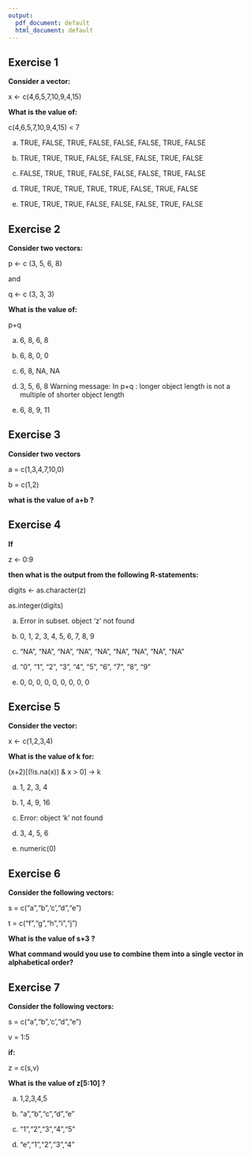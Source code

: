 ---
output:
  pdf_document: default
  html_document: default
---
## Exercise 1

**Consider a vector:**
  
  x <- c(4,6,5,7,10,9,4,15)

**What is the value of:**
  
  c(4,6,5,7,10,9,4,15) < 7

a. TRUE, FALSE, TRUE, FALSE, FALSE, FALSE, TRUE, FALSE

b. TRUE, TRUE, TRUE, FALSE, FALSE, FALSE, TRUE, FALSE

c. FALSE, TRUE, TRUE, FALSE, FALSE, FALSE, TRUE, FALSE

d. TRUE, TRUE, TRUE, TRUE, TRUE, FALSE, TRUE, FALSE

e. TRUE, TRUE, TRUE, FALSE, FALSE, FALSE, TRUE, FALSE



## Exercise 2

**Consider two vectors:**
  
p <- c (3, 5, 6, 8)

and

q <- c (3, 3, 3)

**What is the value of:**
  
  p+q

a. 6, 8, 6, 8

b. 6, 8, 0, 0

c. 6, 8, NA, NA

d. 3, 5, 6, 8 Warning message: In p+q : longer object length is not a multiple of shorter object length

e. 6, 8, 9, 11



## Exercise 3

**Consider two vectors**

a = c(1,3,4,7,10,0)

b = c(1,2)

**what is the value of a+b ?**


## Exercise 4

**If**

z <- 0:9

**then what is the output from the following R-statements:**
  
digits <- as.character(z)

as.integer(digits)

a. Error in subset. object 'z' not found

b. 0, 1, 2, 3, 4, 5, 6, 7, 8, 9

c. "NA", "NA", "NA", "NA", "NA", "NA", "NA", "NA", "NA"

d. "0", "1", "2", "3", "4", "5", "6", "7", "8", "9"

e. 0, 0, 0, 0, 0, 0, 0, 0, 0


## Exercise 5

**Consider the vector:**
  
  x <- c(1,2,3,4)

**What is the value of k for:**
  
  (x+2)[(!is.na(x)) & x > 0] -> k

a. 1, 2, 3, 4

b. 1, 4, 9, 16

c. Error: object 'k' not found

d. 3, 4, 5, 6

e. numeric(0)


## Exercise 6

**Consider the following vectors:**

s = c("a","b",'c',"d","e")

t = c("f","g","h","i","j")

**What is the value of s+3 ?**

**What command would you use to combine them into a single vector in alphabetical order?**


## Exercise 7

**Consider the following vectors:**

s = c("a","b",'c',"d","e")

v = 1:5

**if:**

z = c(s,v)

**What is the value of z[5:10] ?**

a.
1,2,3,4,5

b.
"a","b","c","d","e"

c.
"1","2","3","4","5"

d.
"e","1","2","3","4"

